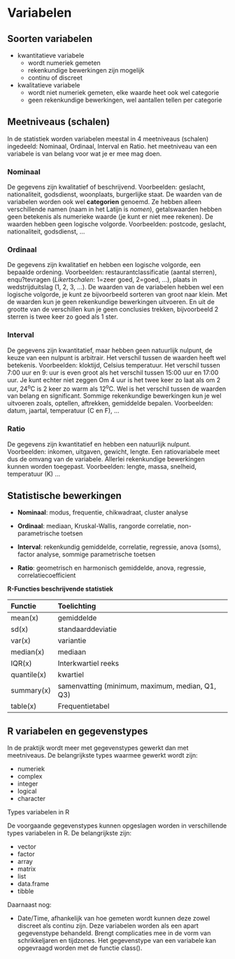 # Variabelen {#sec-variabelen}

## Soorten variabelen {#sec-var-soort}

-   kwantitatieve variabele
    -   wordt numeriek gemeten
    -   rekenkundige bewerkingen zijn mogelijk
    -   continu of discreet
-   kwalitatieve variabele
    -   wordt niet numeriek gemeten, elke waarde heet ook wel categorie
    -   geen rekenkundige bewerkingen, wel aantallen tellen per categorie

## Meetniveaus (schalen) {#sec-var-meetniveau}

In de statistiek worden variabelen meestal in 4 meetniveaus (schalen) ingedeeld: Nominaal, Ordinaal, Interval en Ratio. het meetniveau van een variabele is van belang voor wat je er mee mag doen.

### Nominaal {.unnumbered}

De gegevens zijn kwalitatief of beschrijvend. Voorbeelden: geslacht, nationaliteit, godsdienst, woonplaats, burgerlijke staat. De waarden van de variabelen worden ook wel **categorien** genoemd. Ze hebben alleen verschillende namen (naam in het Latijn is *nomen*), getalswaarden hebben geen betekenis als numerieke waarde (je kunt er niet mee rekenen). De waarden hebben geen logische volgorde. Voorbeelden: postcode, geslacht, nationaliteit, godsdienst, ...

### Ordinaal {.unnumbered}

De gegevens zijn kwalitatief en hebben een logische volgorde, een bepaalde ordening. Voorbeelden: restaurantclassificatie (aantal sterren), enqu?tevragen (*Likertschalen*: 1=zeer goed, 2=goed, ...), plaats in wedstrijduitslag (1, 2, 3, ...). De waarden van de variabelen hebben wel een logische volgorde, je kunt ze bijvoorbeeld sorteren van groot naar klein. Met de waarden kun je geen rekenkundige bewerkingen uitvoeren. En uit de grootte van de verschillen kun je geen conclusies trekken, bijvoorbeeld 2 sterren is twee keer zo goed als 1 ster.

### Interval {.unnumbered}

De gegevens zijn kwantitatief, maar hebben geen natuurlijk nulpunt, de keuze van een nulpunt is arbitrair. Het verschil tussen de waarden heeft wel betekenis. Voorbeelden: kloktijd, Celsius temperatuur. Het verschil tussen 7:00 uur en 9: uur is even groot als het verschil tussen 15:00 uur en 17:00 uur. Je kunt echter niet zeggen Om 4 uur is het twee keer zo laat als om 2 uur, 24^o^C is 2 keer zo warm als 12^o^C. Wel is het verschil tussen de waarden van belang en significant. Sommige rekenkundige bewerkingen kun je wel uitvoeren zoals, optellen, aftrekken, gemiddelde bepalen. Voorbeelden: datum, jaartal, temperatuur (C en F), ...

### Ratio {.unnumbered}

De gegevens zijn kwantitatief en hebben een natuurlijk nulpunt. Voorbeelden: inkomen, uitgaven, gewicht, lengte. Een ratiovariabele meet dus de omvang van de variabele. Allerlei rekenkundige bewerkingen kunnen worden toegepast. Voorbeelden: lengte, massa, snelheid, temperatuur (K) ...

## Statistische bewerkingen {#sec-var-bewerkingen}

-   **Nominaal**: modus, frequentie, chikwadraat, cluster analyse

-   **Ordinaal**: mediaan, Kruskal-Wallis, rangorde correlatie, non-parametrische toetsen

-   **Interval**: rekenkundig gemiddelde, correlatie, regressie, anova (soms), factor analyse, sommige parametrische toetsen

-   **Ratio**: geometrisch en harmonisch gemiddelde, anova, regressie, correlatiecoefficient

**R-Functies beschrijvende statistiek**

| Functie     | Toelichting                                     |
|:------------|:------------------------------------------------|
| mean(x)     | gemiddelde                                      |
| sd(x)       | standaarddeviatie                               |
| var(x)      | variantie                                       |
| median(x)   | mediaan                                         |
| IQR(x)      | Interkwartiel reeks                             |
| quantile(x) | kwartiel                                        |
| summary(x)  | samenvatting (minimum, maximum, median, Q1, Q3) |
| table(x)    | Frequentietabel                                 |

## R variabelen en gegevenstypes {#sec-var-r}

In de praktijk wordt meer met gegevenstypes gewerkt dan met meetniveaus. De belangrijkste types waarmee gewerkt wordt zijn:

-   numeriek
-   complex
-   integer
-   logical
-   character

Types variabelen in R

De voorgaande gegevenstypes kunnen opgeslagen worden in verschillende types variabelen in R. De belangrijkste zijn:

-   vector
-   factor
-   array
-   matrix
-   list
-   data.frame
-   tibble

Daarnaast nog:

-   Date/Time, afhankelijk van hoe gemeten wordt kunnen deze zowel discreet als continu zijn. Deze variabelen worden als een apart gegevenstype behandeld. Brengt complicaties mee in de vorm van schrikkeljaren en tijdzones. Het gegevenstype van een variabele kan opgevraagd worden met de functie class().
